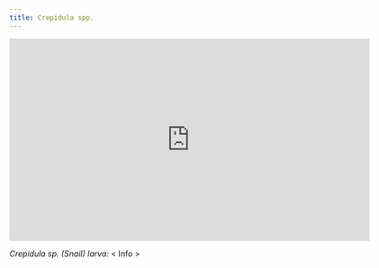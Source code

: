 ```yaml
---
title: Crepidula spp.
---
```


<!-- <Block
  src="gallery/profile"
  image="gallery/Marine Invertebrates/Mollusca/Crepidula spp.png"
  imageAlt="Microscopic photo of Crepidula spp. larva."
  video="https://player.vimeo.com/video/431672375"
/> -->

<iframe src="https://player.vimeo.com/video/447299574" width="640" height="360" frameborder="0" allow="autoplay; fullscreen" allowfullscreen></iframe>

*Crepidula sp. (Snail) larva:* < Info >


